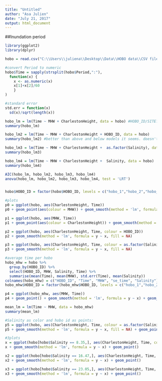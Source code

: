 ```yaml
---
title: "Untitled"
author: "Asa Julien"
date: "July 21, 2017"
output: html_document
---
```


##Inundation period
```r
library(ggplot2)
library(dplyr)

hobo = read.csv("C:\\Users\\juliena\\Desktop\\Data\\HOBO data\\CSV files\\hobo.csv", as.is = T)

#convert Period to numeric
hobo$Time = sapply(strsplit(hobo$Period,":"),
  function(x) {
    x <- as.numeric(x)
    x[1]+x[2]/60
    }
)

#standard error
std.err = function(x)
  sd(x)/sqrt(length(x))

hobo_lm = lm(Time ~ MHW + CharlestonHeight, data = hobo) #HOBO_ID/SITE???
summary(hobo_lm)

hobo_lm2 = lm(Time ~ MHW + CharlestonHeight + HOBO_ID, data = hobo)
summary(hobo_lm2) #better than above and below models it seems. doesn't quite fit assumptions

hobo_lm3 = lm(Time ~ MHW + CharlestonHeight +  as.factor(Salinity), data = hobo)
summary(hobo_lm3)

hobo_lm4 = lm(Time ~ MHW + CharlestonHeight +  Salinity, data = hobo)
summary(hobo_lm4)

AIC(hobo_lm, hobo_lm2, hobo_lm3, hobo_lm4)
anova(hobo_lm, hobo_lm2, hobo_lm3, hobo_lm4, test = 'LRT')


hobo$HOBO_ID = factor(hobo$HOBO_ID, levels = c("hobo_1","hobo_2","hobo_3","hobo_4","hobo_5","hobo_6","hobo_7","hobo_8","hobo_9","hobo_10","hobo_11","hobo_12"))

#plots
p0 = ggplot(hobo, aes(CharlestonHeight, Time))
p0 + geom_point(aes(colour = MHW)) + geom_smooth(method = 'lm', formula = y ~ x)

p1 = ggplot(hobo, aes(MHW, Time))
p1 + geom_point(aes(colour = CharlestonHeight)) + geom_smooth(method = 'lm', formula = y ~ x)

p2 = ggplot(hobo, aes(CharlestonHeight, Time, colour = HOBO_ID))
p2 + geom_smooth(method = 'lm', formula = y ~ x, fill = NA)

p3 = ggplot(hobo, aes(CharlestonHeight, Time, colour = as.factor(Salinity)))
p3 + geom_smooth(method = 'lm', formula = y ~ x, fill = NA)

#average time per hobo
hobo_mhw = hobo %>%
  group_by(HOBO_ID) %>%
  select(HOBO_ID, MHW, Salinity, Time) %>%
  summarise(mean(Time), mean(MHW), std.err(Time), mean(Salinity))
colnames(hobo_mhw) = c("HOBO_ID", "Time", "MHW", "se_time", "Salinity")
hobo_mhw$HOBO_ID = factor(hobo_mhw$HOBO_ID, levels = c("hobo_1","hobo_2","hobo_3","hobo_4","hobo_5","hobo_6","hobo_7","hobo_8","hobo_9","hobo_10","hobo_11","hobo_12"))

p4 = ggplot(hobo_mhw, aes(MHW, Time))
p4 + geom_point() + geom_smooth(method = 'lm', formula = y ~ x) + geom_errorbar(aes(ymin = Time - se_time, ymax = Time + se_time))

mean_lm = lm(Time ~ MHW, data = hobo_mhw)
summary(mean_lm)

#Salinity as color and hobo id as points:
p5 = ggplot(hobo, aes(CharlestonHeight, Time, colour = as.factor(Salinity)))
p5 + geom_smooth(method = 'lm', formula = y ~ x, fill = NA) + geom_point(aes(colour = as.factor(Salinity), shape = (HOBO_ID)))

#3plots
x = ggplot(hobo[hobo$Salinity == 8.35,], aes(CharlestonHeight, Time, colour = HOBO_ID))
x + geom_smooth(method = 'lm', formula = y ~ x) + geom_point()

x2 = ggplot(hobo[hobo$Salinity == 16.47,], aes(CharlestonHeight, Time, colour = HOBO_ID))
x2 + geom_smooth(method = 'lm', formula = y ~ x) + geom_point()

x3 = ggplot(hobo[hobo$Salinity == 23.05,], aes(CharlestonHeight, Time, colour = HOBO_ID))
x3 + geom_smooth(method = 'lm', formula = y ~ x) + geom_point()
```


